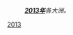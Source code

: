 {{Portal|歷史}}
:'''''[[2013年|2013年]]'''各大洲。''
{{Year by category
| m = 2
| c = 0
| d = 1
| y = 3
| cat = 各大洲
| sortkey = continent
| in = 
| parent = 依大洲劃分的21世紀各年
}}
{{Commons category|2013 by continent}}
[[Category:2010年代各大洲|2013]]
